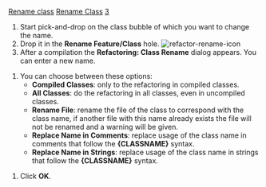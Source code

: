 [[Property:title|Rename class]]
[[Property:link_title|Rename Class]]
[[Property:weight|3]]
# Start pick-and-drop on the class bubble of which you want to change the name.
# Drop it in the '''Rename Feature/Class''' hole.  [[Image:refactor-rename-icon]]  
# After a compilation the '''Refactoring: Class Rename''' dialog appears. You can enter a new name. 


# You can choose between these options: 
#*  '''Compiled Classes''': only to the refactoring in compiled classes. 
#*  '''All Classes''': do the refactoring in all classes, even in uncompiled classes. 
#*  '''Rename File''': rename the file of the class to correspond with the class name, if another file with this name already exists the file will not be renamed and a warning will be given. 
#*  '''Replace Name in Comments''': replace usage of the class name in comments that follow the '''{CLASSNAME}''' syntax. 
#*  '''Replace Name in Strings''': replace usage of the class name in strings that follow the '''{CLASSNAME}''' syntax. 

# Click '''OK'''. 





